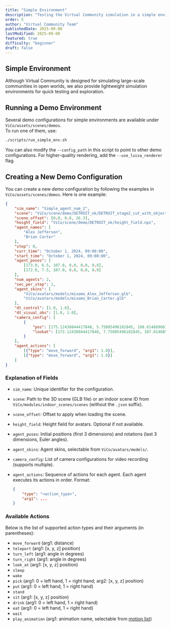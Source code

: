 ```yaml
---
title: "Simple Environment"
description: "Testing the Virtual Community simulation in a simple environment"
order: 5
author: "Virtual Community Team"
publishedDate: 2025-09-08
lastModified: 2025-09-08
featured: true
difficulty: "beginner"
draft: false
---
```


## Simple Environment
Although Virtual Community is designed for simulating large-scale communities in open worlds, we also provide lightweight simulation environments for quick testing and exploration.

## Running a Demo Environment
Several demo configurations for simple environments are available under `ViCo/assets/scenes/demos`.  
To run one of them, use:

```bash
./scripts/run_simple_env.sh
````

You can also modify the `--config_path` in this script to point to other demo configurations.
For higher-quality rendering, add the `--use_luisa_renderer` flag.

## Creating a New Demo Configuration

You can create a new demo configuration by following the examples in `ViCo/assets/scenes/demos`.
Here is one example:

```json
{
    "sim_name": "Simple_agent_num_2",
    "scene": "ViCo/scene/demo/DETROIT_ok/DETROIT_stage2_cut_with_objects_basic.glb",
    "scene_offset": [0.0, 0.0, 26.3],
    "height_field": "ViCo/scene/demo/DETROIT_ok/height_field.npz",
    "agent_names": [
        "Alex Jefferson",
        "Brian Carter"
    ],
    "step": 0,
    "curr_time": "October 1, 2024, 09:00:00",
    "start_time": "October 1, 2024, 09:00:00",
    "agent_poses": [
        [173.0, 6.5, 107.0, 0.0, 0.0, 0.0],
        [172.0, 7.5, 107.0, 0.0, 0.0, 0.0]
    ],
    "num_agents": 2,
    "sec_per_step": 1,
    "agent_skins": [
        "ViCo/avatars/models/mixamo_Alex_Jefferson.glb",
        "ViCo/avatars/models/mixamo_Brian_Carter.glb"
    ],
    "dt_control": [1.0, 1.0],
    "dt_visual_obs": [1.0, 1.0],
    "camera_config": [
        {
            "pos": [175.12438844417848, 5.75085496182845, 108.61468966186943],
            "lookat": [173.12438844417848, 7.75085496182845, 107.61468966186943]
        }
    ],
    "agent_actions": [
        [{"type": "move_forward", "arg1": 1.0}],
        [{"type": "move_forward", "arg1": 1.0}]
    ]
}
```

### Explanation of Fields

* `sim_name`: Unique identifier for the configuration.
* `scene`: Path to the 3D scene (GLB file) or an indoor scene ID from `ViCo/modules/indoor_scenes/scenes` (without the `.json` suffix).
* `scene_offset`: Offset to apply when loading the scene.
* `height_field`: Height field for avatars. Optional if not available.
* `agent_poses`: Initial positions (first 3 dimensions) and rotations (last 3 dimensions, Euler angles).
* `agent_skins`: Agent skins, selectable from `ViCo/avatars/models/`.
* `camera_config`: List of camera configurations for video recording (supports multiple).
* `agent_actions`: Sequence of actions for each agent. Each agent executes its actions in order.
  Format:

  ```json
  {
      "type": "<action_type>",
      "arg1": ...
  }
  ```

### Available Actions

Below is the list of supported action types and their arguments (in parentheses):

* `move_forward` (arg1: distance)
* `teleport` (arg1: \[x, y, z] position)
* `turn_left` (arg1: angle in degrees)
* `turn_right` (arg1: angle in degrees)
* `look_at` (arg1: \[x, y, z] position)
* `sleep`
* `wake`
* `pick` (arg1: 0 = left hand, 1 = right hand; arg2: \[x, y, z] position)
* `put` (arg1: 0 = left hand, 1 = right hand)
* `stand`
* `sit` (arg1: \[x, y, z] position)
* `drink` (arg1: 0 = left hand, 1 = right hand)
* `eat` (arg1: 0 = left hand, 1 = right hand)
* `wait`
* `play_animation` (arg1: animation name, selectable from [motion list](https://github.com/Virtual-Community-AI/virtual-community-ai.github.io/tree/main/src/assets/text/motion.txt))
